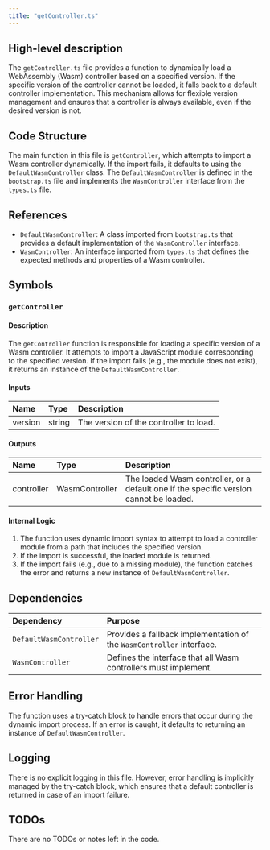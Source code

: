 ```yaml
---
title: "getController.ts"
---
```


## High-level description

The `getController.ts` file provides a function to dynamically load a WebAssembly (Wasm) controller based on a specified version. If the specific version of the controller cannot be loaded, it falls back to a default controller implementation. This mechanism allows for flexible version management and ensures that a controller is always available, even if the desired version is not.

## Code Structure

The main function in this file is `getController`, which attempts to import a Wasm controller dynamically. If the import fails, it defaults to using the `DefaultWasmController` class. The `DefaultWasmController` is defined in the `bootstrap.ts` file and implements the `WasmController` interface from the `types.ts` file.

## References

- `DefaultWasmController`: A class imported from `bootstrap.ts` that provides a default implementation of the `WasmController` interface.
- `WasmController`: An interface imported from `types.ts` that defines the expected methods and properties of a Wasm controller.

## Symbols

### `getController`
#### Description
The `getController` function is responsible for loading a specific version of a Wasm controller. It attempts to import a JavaScript module corresponding to the specified version. If the import fails (e.g., the module does not exist), it returns an instance of the `DefaultWasmController`.

#### Inputs
| Name    | Type   | Description                        |
|:--------|:-------|:-----------------------------------|
| version | string | The version of the controller to load. |

#### Outputs
| Name       | Type           | Description                                      |
|:-----------|:---------------|:-------------------------------------------------|
| controller | WasmController | The loaded Wasm controller, or a default one if the specific version cannot be loaded. |

#### Internal Logic
1. The function uses dynamic import syntax to attempt to load a controller module from a path that includes the specified version.
2. If the import is successful, the loaded module is returned.
3. If the import fails (e.g., due to a missing module), the function catches the error and returns a new instance of `DefaultWasmController`.

## Dependencies

| Dependency          | Purpose                                                                 |
|:--------------------|:------------------------------------------------------------------------|
| `DefaultWasmController` | Provides a fallback implementation of the `WasmController` interface. |
| `WasmController`    | Defines the interface that all Wasm controllers must implement.          |

## Error Handling

The function uses a try-catch block to handle errors that occur during the dynamic import process. If an error is caught, it defaults to returning an instance of `DefaultWasmController`.

## Logging

There is no explicit logging in this file. However, error handling is implicitly managed by the try-catch block, which ensures that a default controller is returned in case of an import failure.

## TODOs

There are no TODOs or notes left in the code.
